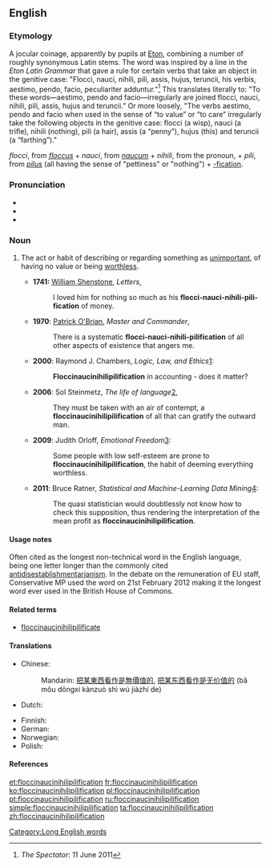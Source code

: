 ==English==
{{wikiquote}}

===Etymology===
A jocular coinage, apparently by pupils at [[w:Eton College|Eton]], combining a number of roughly synonymous Latin stems. The word was inspired by a line in the ''Eton Latin Grammar'' that gave a rule for certain verbs that take an object in the genitive case: "Flocci, nauci, nihili, pili, assis, hujus, teruncii, his verbis, aestimo, pendo, facio, peculiariter adduntur."<ref>''The Spectator'': 11 June 2011</ref> This translates literally to: "To these words—aestimo, pendo and facio—irregularly are joined flocci, nauci, nihili, pili, assis, hujus and teruncii.” Or more loosely, "The verbs aestimo, pendo and facio when used in the sense of “to value” or “to care” irregularly take the following objects in the genitive case:  flocci (a wisp), nauci (a trifle), nihili (nothing), pili (a hair), assis (a “penny”), hujus (this) and teruncii (a “farthing”)."  

{{etyl|la|en}} ''flocci'', from ''[[floccus]]'' + ''nauci'', from ''[[naucum]]'' + ''nihili'', from the {{etyl|la|en}} pronoun, {{term|nihil||nothing|lang=la}} + ''pili'', from ''[[pilus]]'' (all having the sense of "pettiness" or "nothing") + [[-fication]].

===Pronunciation===
* {{IPA|/ˌflɒksɪˌnɒsɪˌnɪhɪlɪˌpɪlɪfɪˈkeɪʃən/|/ˌflɒksɪˌnɔːsɪˌnaɪɪlɪˌpɪlɪfɪˈkeɪʃən/|lang=en}}
* {{audio|en-us-floccinaucinihilipilification.ogg|Audio (US)|lang=en}}
* {{audio|en-uk-floccinaucinihilipilification.ogg|Audio (UK)|lang=en}}

===Noun===
{{en-noun|-}}

# {{context|often humorous|lang=en}} The act or habit of describing or regarding something as [[unimportant]],  of having no value or being [[worthless]].
#* '''1741:''' [[w:William Shenstone|William Shenstone]], ''Letters'',
#*: I loved him for nothing so much as his '''flocci-nauci-nihili-pili-fication''' of money.
#* '''1970''': [[w:Patrick O'Brian|Patrick O'Brian]], ''Master and Commander'',
#*: There is a systematic '''flocci-nauci-nihili-pilification''' of all other aspects of existence that angers me.
#* '''2000''': Raymond J. Chambers, ''Logic, Law, and Ethics''[http://books.google.com/books?id=Ei03tgPKEKcC&lpg=PA28&dq=floccinaucinihilipilification&pg=PA28#v=onepage&q=floccinaucinihilipilification&f=false]:
#*: '''Floccinaucinihilipilification''' in accounting - does it matter?
#* '''2006''': Sol Steinmetz, ''The life of language''[http://books.google.com/books?id=raN6AAAAIAAJ&q=floccinaucinihilipilification&dq=floccinaucinihilipilification&hl=en&sa=X&ei=dS8BU4bIMcTWyQHf94GwDw&ved=0CKsBEOgBMBc4PA],
#*: They must be taken with an air of contempt, a '''floccinaucinihilipilification''' of all that can gratify the outward man.
#* '''2009''': Judith Orloff, ''Emotional Freedom''[http://books.google.com/books?id=_V53VntvlmQC&lpg=PA312&dq=floccinaucinihilipilification&pg=PA312#v=onepage&q=floccinaucinihilipilification&f=false]:
#*: Some people with low self-esteem are prone to '''floccinaucinihilipilification''', the habit of deeming everything worthless.
#* '''2011''': Bruce Ratner, ''Statistical and Machine-Learning Data Mining''[http://books.google.com/books?id=I3KZCfmhWJwC&lpg=PT42&dq=floccinaucinihilipilification&pg=PT42#v=onepage&q=floccinaucinihilipilification&f=false]:
#*: The quasi statistician would doubtlessly not know how to check this supposition, thus rendering the interpretation of the mean profit as '''floccinaucinihilipilification'''.

====Usage notes====
Often cited as the longest non-technical word in the English language, being one letter longer than the commonly cited [[antidisestablishmentarianism]]. In the debate on the remuneration of EU staff, Conservative MP {{w|Jacob Rees-Mogg}} used the word on 21st February 2012 making it the longest word ever used in the British House of Commons.

====Related terms====
* [[floccinaucinihilipilificate]]

====Translations====
{{trans-top|act or habit of describing or regarding something as unimportant}}
* Chinese:
*: Mandarin: [[把]][[某]][[東西]][[看作]][[是]][[無]][[價值]][[的]], [[把]][[某]][[东西]][[看作]][[是]][[无]][[价值]][[的]] (bǎ mǒu dōngxi kànzuò shì wú jiàzhí de)
* Dutch: {{t|nl|geringschatting}}
{{trans-mid}}
* Finnish: {{t|fi|vähättely}}
* German: {{t|de|Geringschätzung|f}}
* Norwegian: {{t|no|bagatellisering|m}}
* Polish: {{t|pl|brak uznania dla}}
{{trans-bottom}}

====References====
<references/>

[[Category:Long English words]]

[[et:floccinaucinihilipilification]]
[[fr:floccinaucinihilipilification]]
[[ko:floccinaucinihilipilification]]
[[pl:floccinaucinihilipilification]]
[[pt:floccinaucinihilipilification]]
[[ru:floccinaucinihilipilification]]
[[simple:floccinaucinihilipilification]]
[[ta:floccinaucinihilipilification]]
[[zh:floccinaucinihilipilification]]